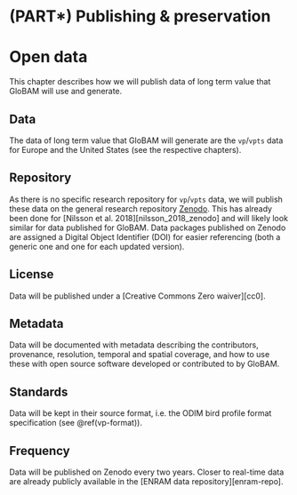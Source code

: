 # (PART\*) Publishing & preservation {-}

# Open data

This chapter describes how we will publish data of long term value that GloBAM will use and generate.

## Data

The data of long term value that GloBAM will generate are the `vp`/`vpts` data for Europe and the United States (see the respective chapters).

## Repository

As there is no specific research repository for `vp`/`vpts` data, we will publish these data on the general research repository [Zenodo](https://zenodo.org). This has already been done for [Nilsson et al. 2018][nilsson_2018_zenodo] and will likely look similar for data published for GloBAM. Data packages published on Zenodo are assigned a Digital Object Identifier (DOI) for easier referencing (both a generic one and one for each updated version).

## License

Data will be published under a [Creative Commons Zero waiver][cc0].

## Metadata

Data will be documented with metadata describing the contributors, provenance, resolution, temporal and spatial coverage, and how to use these with open source software developed or contributed to by GloBAM.

## Standards

Data will be kept in their source format, i.e. the ODIM bird profile format specification (see \@ref(vp-format)).

## Frequency

Data will be published on Zenodo every two years. Closer to real-time data are already publicly available in the [ENRAM data repository][enram-repo].
